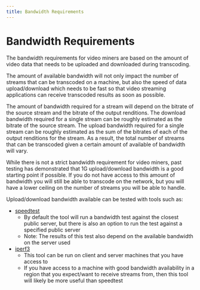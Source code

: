 ```yaml
---
title: Bandwidth Requirements
---
```


# Bandwidth Requirements

The bandwidth requirements for video miners are based on the amount of video
data that needs to be uploaded and downloaded during transcoding.

The amount of available bandwidth will not only impact the number of streams
that can be transcoded on a machine, but also the speed of data upload/download
which needs to be fast so that video streaming applications can receive
transcoded results as soon as possible.

The amount of bandwidth required for a stream will depend on the bitrate of the
source stream and the bitrate of the output renditions. The download bandwidth
required for a single stream can be roughly estimated as the bitrate of the
source stream. The upload bandwidth required for a single stream can be roughly
estimated as the sum of the bitrates of each of the output renditions for the
stream. As a result, the total number of streams that can be transcoded given a
certain amount of available of bandwidth will vary.

While there is not a strict bandwidth requirement for video miners, past testing
has demonstrated that 1G upload/download bandwidth is a good starting point if
possible. If you do not have access to this amount of bandwidth you will still
be able to transcode on the network, but you will have a lower ceiling on the
number of streams you will be able to handle.

Upload/download bandwidth available can be tested with tools such as:

- [speedtest](https://www.speedtest.net/apps/cli)
  - By default the tool will run a bandwidth test against the closest public
    server, but there is also an option to run the test against a specified
    public server
  - Note: The results of this test also depend on the available bandwidth on the
    server used
- [iperf3](https://iperf.fr/)
  - This tool can be run on client and server machines that you have access to
  - If you have access to a machine with good bandwidth availability in a region
    that you expect/want to receive streams from, then this tool will likely be
    more useful than speedtest
